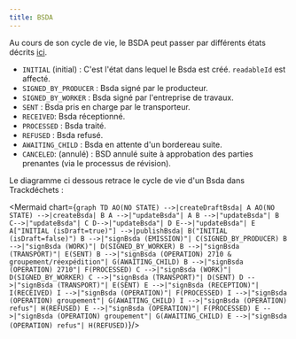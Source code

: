 ```yaml
---
title: BSDA
---
```



Au cours de son cycle de vie, le BSDA peut passer par différents états décrits [ici](../api-reference/bsdasri/enums.md#bsdasristatus).


- `INITIAL` (initial) : C'est l'état dans lequel le Bsda est créé. `readableId` est affecté.
- `SIGNED_BY_PRODUCER` : Bsda signé par le producteur.
- `SIGNED_BY_WORKER` : Bsda signé par l'entreprise de travaux.
- `SENT` : Bsda pris en charge par le transporteur.
- `RECEIVED`: Bsda réceptionné.
- `PROCESSED` : Bsda traité.
- `REFUSED` : Bsda refusé.
- `AWAITING_CHILD` : Bsda en attente d'un bordereau suite.
- `CANCELED`: (annulé) : BSD annulé suite à approbation des parties prenantes (via le processus de révision).


Le diagramme ci dessous retrace le cycle de vie d'un Bsda dans Trackdéchets :

<Mermaid chart={`
graph TD
AO(NO STATE) -->|createDraftBsda| A
AO(NO STATE) -->|createBsda| B
A -->|"updateBsda"| A
B -->|"updateBsda"| B
C-->|"updateBsda"| C
D-->|"updateBsda"| D
E-->|"updateBsda"| E
A["INITIAL (isDraft=true)"] -->|publishBsda| B("INITIAL (isDraft=false)")
B -->|"signBsda (EMISSION)"| C(SIGNED_BY_PRODUCER)
B -->|"signBsda (WORK)"| D(SIGNED_BY_WORKER)
B -->|"signBsda (TRANSPORT)"| E(SENT)
B -->|"signBsda (OPERATION) 2710 & groupement/réexpédition"| G(AWAITING_CHILD)
B -->|"signBsda (OPERATION) 2710"| F(PROCESSED)
C -->|"signBsda (WORK)"| D(SIGNED_BY_WORKER)
C -->|"signBsda (TRANSPORT)"| D(SENT)
D -->|"signBsda (TRANSPORT)"| E(SENT)
E -->|"signBsda (RECEPTION)"| I(RECEIVED)
I -->|"signBsda (OPERATION)"| F(PROCESSED)
I -->|"signBsda (OPERATION) groupement"| G(AWAITING_CHILD)
I -->|"signBsda (OPERATION) refus"| H(REFUSED)
E -->|"signBsda (OPERATION)"| F(PROCESSED)
E -->|"signBsda (OPERATION) groupement"| G(AWAITING_CHILD)
E -->|"signBsda (OPERATION) refus"| H(REFUSED)
`}/>
